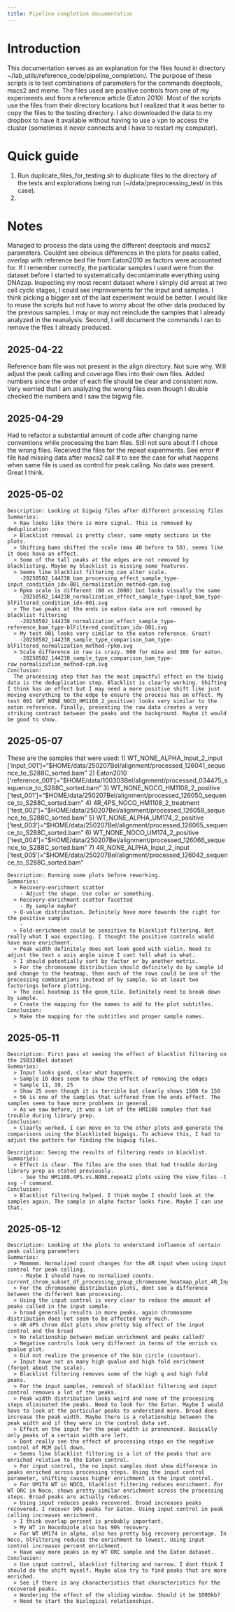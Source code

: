 ```yaml
---
title: Pipeline completion documentation
---
```


# Introduction
This documentation serves as an explanation for the files found in directory ~/lab_utils/reference_code/pipeline_completion/.
The purpose of these scripts is to test combinations of parameters for the commands deeptools, macs2 and meme.
The files used are positive controls from one of my experiments and from a reference article (Eaton 2010).
Most of the scripts use the files from their directory locations but I realized that it was better to copy the files to the testing directory.
I also downloaded the data to my dropbox to have it available without having to use a vpn to access the cluster (sometimes it never connects and I have to restart my computer).

# Quick guide
1) Run duplicate_files_for_testing.sh to duplicate files to the directory of the tests and explorations being run (~/data/preprocessing_test/ in this case).
2) 

# Notes
Managed to process the data using the different deeptools and macs2 parameters. Couldnt see obvious differences in the plots for peaks called, overlap with reference bed file from Eaton2010 as factors were accounted for. If I remember correctly, the particular samples I used were from the dataset before I started to systematically decontaminate everything using DNAzap. Inspecting my most recent dataset where I simply did arrest at two cell cycle stages, I could see improvements for the input and samples. I think picking a bigger set of the last experiment would be better.
I would like to reuse the scripts but not have to worry about the other data produced by the previous samples. I may or may not reinclude the samples that I already analyzed in the reanalysis. Second, I will document the commands I ran to remove the files I already produced.

## 2025-04-22
Reference bam file was not present in the align directory. Not sure why. Will adjust the peak calling and coverage files into their own files.
Added numbers since the order of each file should be clear and consistent now.
Very worried that I am analyzing the wrong files even though I double checked the numbers and I saw the bigwig file.

## 2025-04-29
Had to refactor a substantial amount of code after changing name conventions while processing the bam files. Still not sure about if I chose the wrong files.
Received the files for the repeat experiments.
See error # file had missing data after macs2 call # to see the case for what happens when same file is used as control for peak calling. No data was present. Great I think.

## 2025-05-02
```experiment
Description: Looking at bigwig files after different processing files
Summaries:
  > Raw looks like there is more signal. This is removed by deduplication
  > Blacklist removal is pretty clear, some empty sections in the plots.
  > Shifting bams shifted the scale (max 40 before to 50), seems like it does have an effect.
  > Some of the tall peaks at the edges are not removed by blacklisting. Maybe my blacklist is missing some features.
  > Seems like blacklist filtering can alter scale.
    -20250502_144238_bam_processing_effect_sample_type-input_condition_idx-001_normalization_method-cpm.svg
  > Rpkm scale is different (60 vs 2000) but looks visually the same
    -20250502_144238_normalization_effect_sample_type-input_bam_type-blFiltered_condition_idx-001.svg
  > The two peaks at the ends in eaton data are not removed by blacklist filtering
    -20250502_144238_normalization_effect_sample_type-reference_bam_type-blFiltered_condition_idx-001.svg
  > My test 001 looks very similar to the eaton reference. Great!
    -20250502_144238_sample_type_comparison_bam_type-blFiltered_normalization_method-rpkm.svg
  > Scale difference in raw is crazy. 600 for mine and 300 for eaton.
    -20250502_144238_sample_type_comparison_bam_type-raw_normalization_method-cpm.svg
Conclusion:
  The processing step that has the most impactful effect on the biwig data is the deduplication step. Blacklist is clearly working. Shifting I think has an effect but I may need a more positive shift like just moving everything to the edge to ensure the process has an effect. My test 001 (WT_NONE_NOCO_HM1108_2_positive) looks very similar to the eaton reference. Finally, presenting the raw data creates a very striking contrast between the peaks and the background. Maybe it would be good to show.
```

## 2025-05-07
These are the samples that were used:
1) WT_NONE_ALPHA_Input_2_input
  ['input_001']="$HOME/data/250207Bel/alignment/processed_126041_sequence_to_S288C_sorted.bam"
2) Eaton2010
  ['reference_001']="$HOME/data/100303Bel/alignment/processed_034475_sequence_to_S288C_sorted.bam"
3) WT_NONE_NOCO_HM1108_2_positive
  ['test_001']="$HOME/data/250207Bel/alignment/processed_126050_sequence_to_S288C_sorted.bam"
4) 4R_4PS_NOCO_HM1108_2_treatment
  ['test_002']="$HOME/data/250207Bel/alignment/processed_126058_sequence_to_S288C_sorted.bam"
5) WT_NONE_ALPHA_UM174_2_positive
  ['test_003']="$HOME/data/250207Bel/alignment/processed_126065_sequence_to_S288C_sorted.bam"
6) WT_NONE_NOCO_UM174_2_positive
  ['test_004']="$HOME/data/250207Bel/alignment/processed_126066_sequence_to_S288C_sorted.bam"
7) 4R_NONE_ALPHA_Input_2_input
  ['test_005']="$HOME/data/250207Bel/alignment/processed_126042_sequence_to_S288C_sorted.bam"
```experiment
Description: Running some plots before reworking.
Summaries:
  > Recovery-enrichment scatter
    - Adjust the shape. Use color or something.
  > Recovery-enrichment scatter facetted
    - By sample maybe?
  > Q-value distribution. Definitely have more towards the right for the positive samples
    - 
  > Fold-enrichment could be sensitive to blacklist filtering. Not really what I was expecting. I thought the positive controls would have more enrichment.
  > Peak width definitely does not look good with violin. Need to adjust the text x axis angle since I cant tell what is what.
  > I should potentially sort by factor or by another metric.
  > For the chromosome distribution should definitely do by sample id and change to the heatmap, then each of the rows could be one of the processing combinations instead of by sample. So at least two factorings before plotting.
  > The cool heatmap is the geom_tile. Definitely need to break down by sample.
  > Create the mapping for the names to add to the plot subtitles.
Conclusion:
  > Make the mapping for the subtitles and proper sample names.
```

## 2025-05-11
```experiment
Description: First pass at seeing the effect of blacklist filtering on the 250324Bel dataset
Summaries:
  > Input looks good, clear what happens.
  > Sample 10 does seem to show the effect of removing the edges
  > Sample 11, 19, 25
  > Show 25 even though it is terrible but clearly shows 1500 to 150
  > 56 is one of the samples that suffered from the ends effect. The samples seem to have more problems in general.
  > As we saw before, it was a lot of the HM1108 samples that had trouble during library prep.
Conclusion:
  > Clearly worked. I can move on to the other plots and generate the comparisons using the blacklisted bigwigs. To achieve this, I had to adjust the pattern for finding the bigwig files.
```
```experiment
Description: Seeing the results of filtering reads in blacklist.
Summaries:
  > Effect is clear. The files are the ones that had trouble during library prep as stated previously.
    - See the HM1108.4PS.vs.NONE.repeat2 plots using the view_files -t svg -f command.
Conclusion:
  > Blacklist filtering helped. I think maybe I should look at the samples again. The sample in alpha factor looks fine. Maybe I can use that.
```

## 2025-05-12
```experiment
Description: Looking at the plots to understand influence of certain peak calling parameters
Summaries:
  > Mmmmmm. Normalized count changes for the 4R input when using input control for peak calling. 
    - Maybe I should have no normalized counts. current_chrom_subset_df_processing_group_chromosome_heatmap_plot_4R_Input.svg
  > For the chromosome distribution plots, dont see a difference between the different bam processing.
  > Using the input control is very clear to reduce the amount of peaks called in the input sample.
  > broad generally results in more peaks. again chromosome distribution does not seem to be affected very much.
  > 4R 4PS chrom dist plots show pretty big effect of the input control and the broad
  > No relationship between median enrichment and peaks called?
  > Negative controls look very different in terms of the enrich vs qvalue plot.
  > Did not realize the presence of the bin circle (countour).
  > Input have not as many high qvalue and high fold enrichment (forgot about the scale).
  > Blacklist filtering removes some of the high q and high fold peaks.
  > For the input samples, removal of blacklist filtering and input control removes a lot of the peaks.
  > Peak width distribution looks weird and none of the processing steps eliminated the peaks. Need to look for the Eaton. Maybe I would have to look at the particular peaks to understand more. Broad does increase the peak width. Maybe there is a relationship between the peak width and if they were in the control data set.
  > Effect on the input for the peak width is pronounced. Basically only peaks of a certain width are left.
  > Dont really see the effect of processing steps on the negative control of MCM pull down.
  > Seems like blacklist filtering is a lot of the peaks that are enriched relative to the Eaton control.
  > For input control, the no input samples dont show difference in peaks enriched across processing steps. Using the input control parameter, shifting causes higher enrichment in the input control.
  > For UM174 WT in NOCO, blacklist filtering reduces enrichment. For WT ORC in Noco, shows pretty similar enrichment across the processing steps. Broad peaks are actually reduces.
  > Using input reduces peaks recovered. Broad increases peaks recovered. I recover 90% peaks for Eaton. Using input control in peak calling increases enrichment.
  > I think overlap percent is probably important.
  > My WT in Nocodazole also has 90% recovery.
  > For WT UM174 in alpha, also has pretty big recovery percentage. In Noco, blFiltering reduces the enrichment to lowest. Using input control increases percent enrichment.
  > Have way more peaks in my WT ORC sample and the Eaton dataset.
Conclusion:
  > Use input control, blacklist filtering and narrow. I dont think I should do the shift myself. Maybe also try to find peaks that are more enriched.
  > See if there is any characteristics that characteristics for the recovered peaks.
  > Wondering the effect of the sliding window. Should it be 1000kb?
  > Need to start the biological relationships.
```
